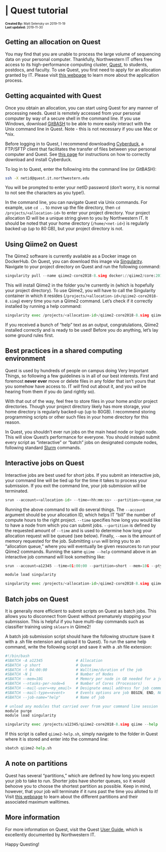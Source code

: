 # | Quest tutorial
<font size="1">**Created By:** Matt Selensky on 2019-11-19 </br>
**Last updated:** 2019-11-30 </font>

<h2>Getting an allocation on Quest</h2>

You may find that you are unable to process the large volume of sequencing data on your personal computer. Thankfully, Northwestern IT offers free access to its high-performance computing cluster, [Quest](https://www.it.northwestern.edu/research/user-services/quest/), to students, postdocs, and faculty. To use Quest, you first need to apply for an allocation granted by IT. Please visit [this webpage](https://www.it.northwestern.edu/research/user-services/quest/allocation-guidelines.html) to learn more about the application process.

## Getting acquainted with Quest

Once you obtain an allocation, you can start using Quest for any manner of processing needs. Quest is remotely accessed from your personal computer by way of a secure shell in the command line. If you use Windows, download [GitBASH](https://gitforwindows.org/) to be able to more easily interact with the Unix command line in Quest. Note - this is not necessary if you use Mac or *nix.

Before logging in to Quest, I recommend downloading [Cyberduck](https://cyberduck.io/), a FTP/SFTP client that facilitates the transfer of files between your personal computer and Quest. See [this page](https://kb.northwestern.edu/internal/70521) for instructions on how to correctly download and install Cyberduck.

To log in to Quest, enter the following into the command line (or GitBASH):

```bash
ssh -X netid@quest.it.northwestern.edu
```

You will be prompted to enter your netID password (don't worry, it is normal to not see the characters as you type!).

In the command line, you can navigate Quest via Unix commands. For example, use ```cd ..``` to move up the file directory, then ```cd /projects/<allocation-id>``` to enter your project directory. Your project allocation ID will be a unique string given to you by Northwestern IT. It should be noted that your home directory (```/home/<net-id>```) is regularly backed up (up to 80 GB), but your project directory is not.

## Using Qiime2 on Quest

The Qiime2 software is currently available as a Docker image on DockerHub. On Quest, you can download this image via [Singularity](https://kb.northwestern.edu/using-singularity-on-quest). Navigate to your project directory on Quest and run the following command:

```python
singularity pull --name qiime2-core2018-8.simg docker://qiime2/core:2018.8
```

This will install Qiime2 in the folder you're currently in (which is hopefully your project directory). To use Qiime2, you will have to call the Singularity container in which it resides (```/projects/<allocation-id>/qiime2-core2018-8.simg```) every time you run a Qiime2 command. Let's check if it correctly installed by running a help command:

```python
singularity exec /projects/<allocation-id>/qiime2-core2018-8.simg qiime --help
```

If you received a bunch of "help" text as an output, congratulations, Qiime2 installed correctly and is ready to be used! Before you do anything, let's lay some ground rules first.

## Best practices in a shared computing environment

Quest is used by hundreds of people on campus doing Very Important Things, so following a few guidelines is in all of our best interests. First and foremost **never ever** move or delete files in any folder that isn't yours that you somehow have access to. IT *will* find out about it, and you *will* be hearing from them if you do (and rightly so). 

With that out of the way, feel free to store files in your home and/or project directories. Though your project directory likely has more storage, your home directory is regularly backed-up (up to 80GB). I recommend storing programming scripts or other such files in your home directory for this reason.

In Quest, you shouldn't ever run jobs on the main head node or login node. This will slow Quest's performance for everyone. You should instead submit every script as "interactive" or "batch" jobs on designated compute nodes, following standard [Slurm](https://slurm.schedmd.com/) commands. 

## Interactive jobs on Quest

Interactive jobs are best used for short jobs. If you submit an interactive job, your command line will be tied up for the time it takes to process your submission. If you exit the command line, your job submission will be terminated. 

```python
srun --account=<allocation-id> --time=<hh:mm:ss> --partition=<queue_name> --mem=<memory per node>G --pty bash -l
```

Running the above command to will do several things. The ```--account``` argument should be your allocation ID, which helps IT "bill" the number of compute hours to the right project. ```--time``` specifies how long you would like to have a node from which you can submit jobs. ```--partition``` is defined by the requested amount of ```--time``` and is used to determine how long your allocation request will be queued (see below). Finally, ```--mem``` is the amount of memory requested for the job. Submitting ```srun``` will bring you to an "allocation queue," where you will eventually be given resources to run your Qiime2 commands. Running the same ```qiime --help``` command above in an interactive job command will look something like:

```python
srun --account=a12345 --time=01:00:00 --partition=short --mem=18G --pty bash -l 

module load singularity

singularity exec /projects/<allocation-id>/qiime2-core2018-8.simg qiime --help
```

## Batch jobs on Quest

It is generally more efficient to submit scripts on Quest as batch jobs. This allows you to disconnect from Quest without prematurely stopping your submission. This is helpful if you have multi-day commands such as classifier training using ```sklearn``` in Qiime2!

A batch job submission script should have the following structure (save it with a .sh file extension and upload it to Quest). To run the same help command, write the following script and save it with a .sh file extension:

```python
#!/bin/bash
#SBATCH -A a12345               # Allocation
#SBATCH -p short                # Queue
#SBATCH -t 04:00:00             # Walltime/duration of the job
#SBATCH -N 1                    # Number of Nodes
#SBATCH --mem=18G               # Memory per node in GB needed for a job. Also see --mem-per-cpu
#SBATCH --ntasks-per-node=6     # Number of Cores (Processors)
#SBATCH --mail-user=<my_email>  # Designate email address for job communications
#SBATCH --mail-type=<event>     # Events options are job BEGIN, END, NONE, FAIL, REQUEUE
#SBATCH --job-name="help"       # Name of job

# unload any modules that carried over from your command line session
module purge
module load singularity

singularity exec /projects/a12345/qiime2-core2018-8.simg qiime --help
```

If this script is called ```qiime2-help.sh```, simply navigate to the folder in Quest where it is stored and enter into the command line:
```python
sbatch qiime2-help.sh
```

## A note on partitions

Quest has several "partitions," which are defined by how long you expect your job to take to run. Shorter jobs have shorter queues, so it would behoove you to choose the shortest partition as possible. Keep in mind, however, that your job will terminate if it runs past the time you alloted to it! Visit [this webpage](https://kb.northwestern.edu/quest-partitions-queues) to learn about the different partitions and their associated maximum walltimes.

## More information
For more information on Quest, visit the Quest [User Guide](https://kb.northwestern.edu/quest), which is excellently documented by Northwestern IT.

Happy Questing!
